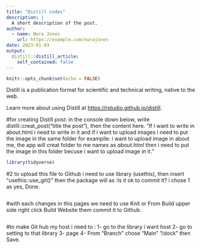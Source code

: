 ```yaml
---
title: "Distill codes"
description: |
  A short description of the post.
author:
  - name: Nora Jones
    url: https://example.com/norajones
date: 2023-01-03
output:
  distill::distill_article:
    self_contained: false
---
```



```r
knitr::opts_chunk$set(echo = FALSE)
```

Distill is a publication format for scientific and technical writing, native to the web.

Learn more about using Distill at <https://rstudio.github.io/distill>.

#for creating Distill post: in the console down below, write distill::creat_post("title the post"), then the content here. "If i want to write in about.html i need to write in it and if i want to upload images i need to put the image in the same folder for exampile: i want to upload image in about me, the app will creat folder to me names as *about.html* then i need to put the image in this folder becuse i want to upload image in it."
```r
library(tidyverse)
```

#2 to upload this file to Github i need to use library (usethis), then insert "usethis::use_git()" then the package will as :Is it ok to commit it?
i chose 1 as yes, Done.
```r

```
#with each changes in this pages we need to use Knit or From Build upper side right click Build Website them commit it to Github.
```r

```
#to make Git hub my host i need to : 1- go to the library i want host 2- go to setting to that library 3- page 4- From "Branch" chose "Main" "/dock" then Save.
